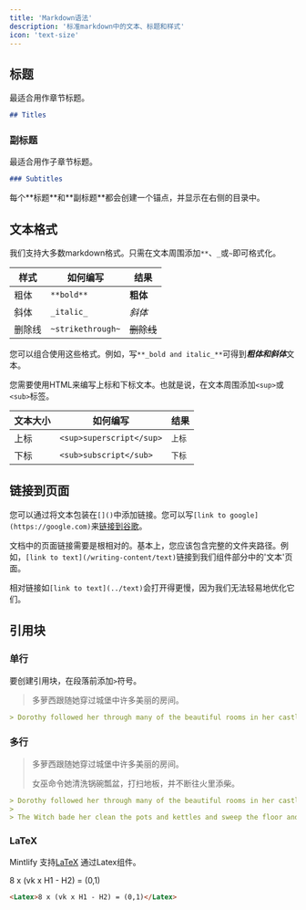 ```yaml
---
title: 'Markdown语法'
description: '标准markdown中的文本、标题和样式'
icon: 'text-size'
---
```


## 标题

最适合用作章节标题。

```md
## Titles
```

### 副标题

最适合用作子章节标题。

```md
### Subtitles
```

<Tip>
  每个**标题**和**副标题**都会创建一个锚点，并显示在右侧的目录中。
</Tip>

## 文本格式

我们支持大多数markdown格式。只需在文本周围添加`**`、`_`或`~`即可格式化。

| 样式  | 如何编写              | 结果      |
| --- | ----------------- | ------- |
| 粗体  | `**bold**`        | **粗体**  |
| 斜体  | `_italic_`        | *斜体*    |
| 删除线 | `~strikethrough~` | ~~删除线~~ |

您可以组合使用这些格式。例如，写`**_bold and italic_**`可得&#x5230;***粗体和斜体***&#x6587;本。

您需要使用HTML来编写上标和下标文本。也就是说，在文本周围添加`<sup>`或`<sub>`标签。

| 文本大小 | 如何编写                     | 结果            |
| ---- | ------------------------ | ------------- |
| 上标   | `<sup>superscript</sup>` | <sup>上标</sup> |
| 下标   | `<sub>subscript</sub>`   | <sub>下标</sub> |

## 链接到页面

您可以通过将文本包装在`[]()`中添加链接。您可以写`[link to google](https://google.com)`来[链接到谷歌](https://google.com)。

文档中的页面链接需要是根相对的。基本上，您应该包含完整的文件夹路径。例如，`[link to text](/writing-content/text)`链接到我们组件部分中的'文本'页面。

相对链接如`[link to text](../text)`会打开得更慢，因为我们无法轻易地优化它们。

## 引用块

### 单行

要创建引用块，在段落前添加`>`符号。

> 多萝西跟随她穿过城堡中许多美丽的房间。

```md
> Dorothy followed her through many of the beautiful rooms in her castle.
```

### 多行

> 多萝西跟随她穿过城堡中许多美丽的房间。
>
> 女巫命令她清洗锅碗瓢盆，打扫地板，并不断往火里添柴。

```md
> Dorothy followed her through many of the beautiful rooms in her castle.
>
> The Witch bade her clean the pots and kettles and sweep the floor and keep the fire fed with wood.
```

### LaTeX

Mintlify 支持[LaTeX](https://www.latex-project.org) 通过Latex组件。

<Latex>8 x (vk x H1 - H2) = (0,1)</Latex>

```md
<Latex>8 x (vk x H1 - H2) = (0,1)</Latex>
```
